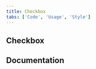 ```yaml
---
title: Checkbox
tabs: ['Code', 'Usage', 'Style']
---
```


## Checkbox

<ComponentCode
  name="Checkbox"
  component="checkbox"
  variation="checkbox"
  hasReactVersion
  hasVueVersion="checkbox--default"
  hasAngularVersion="?path=/story/checkbox--basic"
  codepen="NmxPEm"></ComponentCode>

## Documentation

<ComponentDocs component="checkbox"></ComponentDocs>
